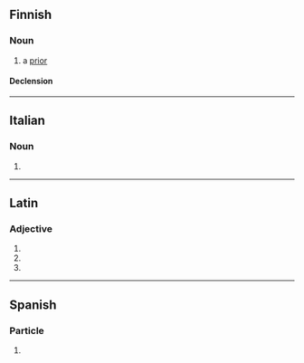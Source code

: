 ==Finnish==

===Noun===
{{fi-noun}}

# a [[prior]]

====Declension====
{{fi-decl-paperi|prior|a}}

----

==Italian==

===Noun===
{{head|it|noun plural form|g=m}}

# {{plural of|priore|lang=it}}

----

==Latin==

===Adjective===
{{la-adj-form|priōrī}}

# {{inflection of|prior||dat|m|s|lang=la}}
# {{inflection of|prior||dat|f|s|lang=la}}
# {{inflection of|prior||dat|n|s|lang=la}}
----
==Spanish==

===Particle===
{{head|es|particle}}

# {{only in|lang=es|a priori}}